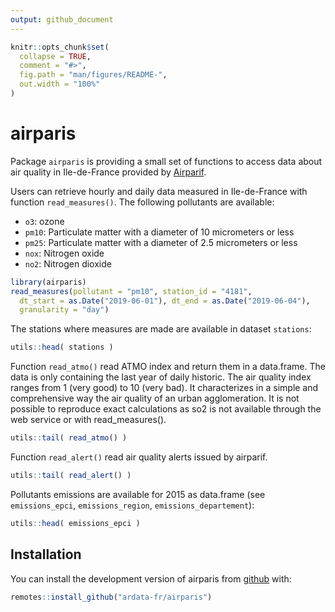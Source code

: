 ```yaml
---
output: github_document
---
```


<!-- README.md is generated from README.Rmd. Please edit that file -->

```r
knitr::opts_chunk$set(
  collapse = TRUE,
  comment = "#>",
  fig.path = "man/figures/README-",
  out.width = "100%"
)
```
# airparis

<!-- badges: start -->
<!-- badges: end -->

Package `airparis` is providing a small set of functions to access data about air quality in Ile-de-France 
provided by [Airparif](https://www.airparif.asso.fr/). 

Users can retrieve hourly and daily data measured in Ile-de-France with function 
`read_measures()`. The following pollutants are available:

* `o3`: ozone
* `pm10`: Particulate matter with a diameter of 10 micrometers or less
* `pm25`: Particulate matter with a diameter of 2.5 micrometers or less
* `nox`: Nitrogen oxide
* `no2`: Nitrogen dioxide

```r
library(airparis)
read_measures(pollutant = "pm10", station_id = "4181",
  dt_start = as.Date("2019-06-01"), dt_end = as.Date("2019-06-04"), 
  granularity = "day")
```

The stations where measures are made are available in dataset `stations`:

```r
utils::head( stations )
```

Function `read_atmo()` read ATMO index and return them in a data.frame. 
The data is only containing the last year of daily historic. The air quality 
index ranges from 1 (very good) to 10 (very bad). It characterizes in a simple 
and comprehensive way the air quality of an urban agglomeration.
It is not possible to reproduce exact calculations as so2 is not available 
through the web service or with read_measures().

```r
utils::tail( read_atmo() )
```

Function `read_alert()` read air quality alerts issued by airparif. 

```r
utils::tail( read_alert() )
```

Pollutants emissions are available for 2015 as data.frame (see `emissions_epci`, `emissions_region`, `emissions_departement`):

```r
utils::head( emissions_epci )
```


## Installation

You can install the development version of airparis from [github](https://github.com/ardata-fr/airparis) with:

``` r
remotes::install_github("ardata-fr/airparis")
```


